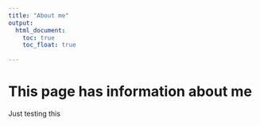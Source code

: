 ```yaml
---
title: "About me"
output: 
  html_document:
    toc: true
    toc_float: true
 
---
```


# This page has information about me

Just testing this
